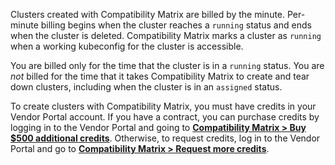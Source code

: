 Clusters created with Compatibility Matrix are billed by the minute. Per-minute billing begins when the cluster reaches a `running` status and ends when the cluster is deleted. Compatibility Matrix marks a cluster as `running` when a working kubeconfig for the cluster is accessible.

You are billed only for the time that the cluster is in a `running` status. You are _not_ billed for the time that it takes Compatibility Matrix to create and tear down clusters, including when the cluster is in an `assigned` status.

To create clusters with Compatibility Matrix, you must have credits in your Vendor Portal account.
If you have a contract, you can purchase credits by logging in to the Vendor Portal and going to [**Compatibility Matrix > Buy $500 additional credits**](https://vendor.replicated.com/compatibility-matrix).
Otherwise, to request credits, log in to the Vendor Portal and go to [**Compatibility Matrix > Request more credits**](https://vendor.replicated.com/compatibility-matrix).
